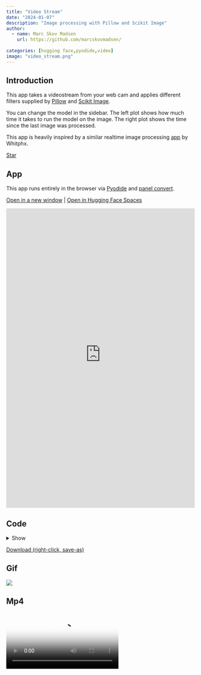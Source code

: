 ```yaml
---
title: "Video Stream"
date: "2024-01-07"
description: "Image processing with Pillow and Scikit Image"
author:
  - name: Marc Skov Madsen
    url: https://github.com/marcskovmadsen/  
    
categories: [hugging face,pyodide,video]
image: "video_stream.png"
---
```


## Introduction

This app takes a videostream from your web cam and applies different filters supplied by [Pillow](https://python-pillow.org/) and [Scikit Image](https://scikit-image.org/).

You can change the model in the sidebar. The left plot shows how much time it takes to run the model on the image. The right plot shows the time since the last image was processed.

This app is heavily inspired by a similar realtime image processing [app](https://edit.share.stlite.net/?sampleAppId=realtime_image_processing) by Whitphx.

<script async defer src="https://buttons.github.io/buttons.js"></script>
<a class="github-button" href="https://github.com/scikit-image/scikit-image" data-color-scheme="no-preference: light; light: light; dark: dark;" data-icon="octicon-star" data-size="large" data-show-count="true" aria-label="Star scikit-image/scikit-image on GitHub">Star</a>

## App

This app runs entirely in the browser via [Pyodide](https://pyodide.org) and [panel convert](https://panel.holoviz.org/how_to/wasm/convert.html).

<a href="https://awesome-panel-video-stream.static.hf.space" target="_blank">Open in a new window</a> | <a href="https://huggingface.co/spaces/awesome-panel/video_stream" target="_blank">Open in Hugging Face Spaces</a>

<iframe
	src="https://awesome-panel-video-stream.static.hf.space"
	frameborder="0"
	style="width:100%;height:800px"
  allow="camera"
></iframe>

## Code

<details>
<summary>Show</summary>
```.python
```
</details>

<a href="https://raw.githubusercontent.com/awesome-panel/awesome-panel/main/examples/video_stream.py" download>Download (right-click, save-as)</a>

## Gif

<img src="https://cdn.awesome-panel.org/resources/video_stream/video_stream.gif"></img>

## Mp4

<video poster="https://cdn.awesome-panel.org/resources/video_stream/video_stream.png" controls>
  <source src="https://cdn.awesome-panel.org/resources/video_stream/video_stream.mp4" type="video/mp4">
  Your browser does not support HTML video.
</video>

## Png

<img src="https://cdn.awesome-panel.org/resources/video_stream/video_stream.png"></img>

## Social

Please share on social media. Thanks.

<a href="https://x.com/awesome_panel/status/1744076017847664958?s=20" target="_blank"><i class="bi bi-twitter"></i></a> <a href="https://www.linkedin.com/posts/awesome-panel-org_python-analytics-datascience-activity-7149842654095212544-Szep" target="_blank"><i class="bi bi-linkedin"></i></a>
